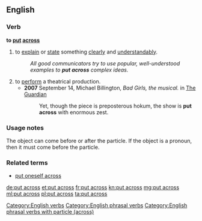 ==English==

===Verb===
'''to [[put]] [[across]]'''

#to [[explain]] or [[state]] something [[clearly]] and [[understandably]].
#:''All good communicators try to use popular, well-understood examples to '''put across''' complex ideas.''
#to [[perform]] a theatrical production.
#*'''2007''' September 14,  Michael Billington, ''Bad Girls, the musical.'' in [[w:The Guardian|The Guardian]]
#*:Yet, though the piece is preposterous hokum, the show is '''put across''' with enormous zest.

===Usage notes===
The object can come before or after the particle. If the object is a pronoun, then it must come before the 
particle.

===Related terms===
*[[put oneself across]]

[[Category:English verbs]]
[[Category:English phrasal verbs]]
[[Category:English phrasal verbs with particle (across)]]

[[de:put across]]
[[et:put across]]
[[fr:put across]]
[[kn:put across]]
[[mg:put across]]
[[ml:put across]]
[[pl:put across]]
[[ta:put across]]